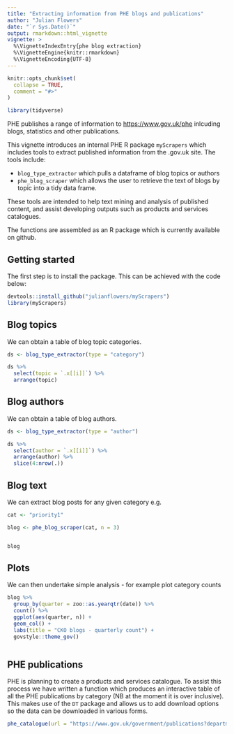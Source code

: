 ```yaml
---
title: "Extracting information from PHE blogs and publications"
author: "Julian Flowers"
date: "`r Sys.Date()`"
output: rmarkdown::html_vignette
vignette: >
  %\VignetteIndexEntry{phe blog extraction}
  %\VignetteEngine{knitr::rmarkdown}
  %\VignetteEncoding{UTF-8}
---
```


```r
knitr::opts_chunk$set(
  collapse = TRUE,
  comment = "#>"
)

library(tidyverse)

```

PHE publishes a range of information to <https://www.gov.uk/phe> inlcuding blogs, statistics and other publications.

This vignette introduces an internal PHE R package `myScrapers` which includes tools to extract published information from the .gov.uk site. The tools include:

* `blog_type_extractor` which pulls a dataframe of blog topics or authors
* `phe_blog_scraper` which allows the user to retrieve the text of blogs by topic into a tidy data frame.

These tools are intended to help text mining and analysis of published content, and assist developing outputs such as products and services catalogues.

The functions are assembled as an R package which is currently available on github.


## Getting started

The first step is to install the package. This can be achieved with the code below:

```r

devtools::install_github("julianflowers/myScrapers")
library(myScrapers)


```

## Blog topics

We can obtain a table of blog topic categories.

```r


 
ds <- blog_type_extractor(type = "category")

ds %>%
  select(topic = `.x[[i]]`) %>%
  arrange(topic)

```


## Blog authors

We can obtain a table of blog authors.

```r


 
ds <- blog_type_extractor(type = "author")

ds %>%
  select(author = `.x[[i]]`) %>%
  arrange(author) %>%
  slice(4:nrow(.)) 

```


## Blog text

We can extract blog posts for any given category e.g.

```r
cat <- "priority1"

blog <- phe_blog_scraper(cat, n = 3)


blog

```

## Plots

We can then undertake simple analysis - for example plot category counts

```r


blog %>%
  group_by(quarter = zoo::as.yearqtr(date)) %>%
  count() %>%
  ggplot(aes(quarter, n)) +
  geom_col() +
  labs(title = "CKO blogs - quarterly count") +
  govstyle::theme_gov()



```

## PHE publications

PHE is planning to create a products and services catalogue. To assist this process we have written a function which produces an interactive table of all the PHE publications by category (NB at the moment it is over inclusive). This makes use of the `DT` package and allows us to add download options so the data can be downloaded in various forms.

```r

phe_catalogue(url = "https://www.gov.uk/government/publications?departments%5B%5D=public-health-england", pages = 2:90)

```

